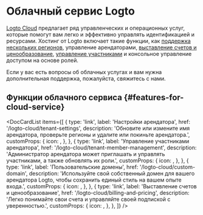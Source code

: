 
# Облачный сервис Logto

[Logto Cloud](https://cloud.logto.io) предлагает ряд управленческих и операционных услуг, которые помогут вам легко и эффективно управлять идентификацией и ресурсами. Хостинг от Logto включает такие функции, как [поддержка нескольких регионов](/logto-cloud/tenant-settings#tenant-region), управление арендаторами, [выставление счетов и ценообразование](/logto-cloud/billing-and-pricing), [управление участниками](/logto-cloud/tenant-member-management) и консольное управление доступом на основе ролей.

Если у вас есть вопросы об облачных услугах и вам нужна дополнительная поддержка, пожалуйста, свяжитесь с нами.

## Функции облачного сервиса \{#features-for-cloud-service}

<DocCardList
  items={[
    {
      type: 'link',
      label: 'Настройки арендатора',
      href: '/logto-cloud/tenant-settings',
      description:
        'Обновите или измените имя арендатора, проверьте регионы и удалите или покиньте арендатора.',
      customProps: {
        icon: <TenantSettings />,
      },
    },
    {
      type: 'link',
      label: 'Управление участниками арендатора',
      href: '/logto-cloud/tenant-member-management',
      description:
        'Администратор арендатора может приглашать и управлять участниками, а также обновлять их роли.',
      customProps: {
        icon: <TenantMemberManagement />,
      },
    },
    {
      type: 'link',
      label: 'Пользовательские домены',
      href: '/logto-cloud/custom-domain',
      description:
        'Используйте свой собственный домен для вашего арендатора Logto, чтобы сохранить единый стиль на вашем опыте входа.',
      customProps: {
        icon: <CustomDomains />,
      },
    },
    {
      type: 'link',
      label: 'Выставление счетов и ценообразование',
      href: '/logto-cloud/billing-and-pricing',
      description: 'Легко понимайте свои счета и управляйте своей подпиской с уверенностью.',
      customProps: {
        icon: <PricingAndBilling />,
      },
    },
  ]}
/>
